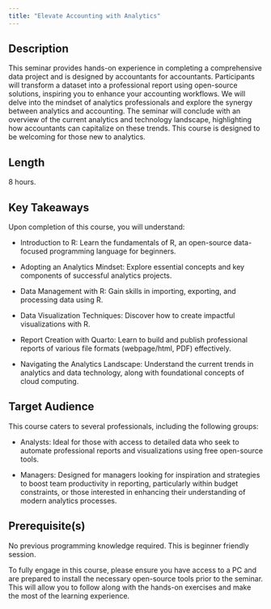 ```yaml
---
title: "Elevate Accounting with Analytics"
---
```


## Description

This seminar provides hands-on experience in completing a comprehensive data project and is designed by accountants for accountants. Participants will transform a dataset into a professional report using open-source solutions, inspiring you to enhance your accounting workflows. We will delve into the mindset of analytics professionals and explore the synergy between analytics and accounting. The seminar will conclude with an overview of the current analytics and technology landscape, highlighting how accountants can capitalize on these trends. This course is designed to be welcoming for those new to analytics.

## Length

8 hours.

## Key Takeaways

Upon completion of this course, you will understand:

- Introduction to R: Learn the fundamentals of R, an open-source data-focused programming language for beginners. 

- Adopting an Analytics Mindset: Explore essential concepts and key components of successful analytics projects. 

- Data Management with R: Gain skills in importing, exporting, and processing data using R. 

- Data Visualization Techniques: Discover how to create impactful visualizations with R. 

- Report Creation with Quarto: Learn to build and publish professional reports of various file formats (webpage/html, PDF) effectively. 

- Navigating the Analytics Landscape: Understand the current trends in analytics and data technology, along with foundational concepts of cloud computing.

## Target Audience

This course caters to several professionals, including the following groups: 

- Analysts: Ideal for those with access to detailed data who seek to automate professional reports and visualizations using free open-source tools. 

- Managers: Designed for managers looking for inspiration and strategies to boost team productivity in reporting, particularly within budget constraints, or those interested in enhancing their understanding of modern analytics processes.

## Prerequisite(s)

No previous programming knowledge required. This is beginner friendly session.

To fully engage in this course, please ensure you have access to a PC and are prepared to install the necessary open-source tools prior to the seminar. This will allow you to follow along with the hands-on exercises and make the most of the learning experience.